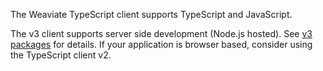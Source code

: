 The Weaviate TypeScript client supports TypeScript and JavaScript.

The v3 client supports server side development (Node.js hosted). See [v3 packages](/docs/weaviate/client-libraries/typescript/index.mdx#node-support-only) for details. If your application is browser based, consider using the TypeScript client v2.
